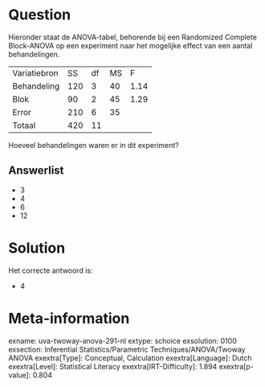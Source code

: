 Question
========

Hieronder staat de ANOVA-tabel, behorende bij een Randomized Complete
Block-ANOVA op een experiment naar het mogelijke effect van een aantal
behandelingen.

  -------------- ----- ---- ---- ------
  Variatiebron   SS    df   MS   F
  Behandeling    120   3    40   1.14
  Blok           90    2    45   1.29
  Error          210   6    35   
  Totaal         420   11        
  -------------- ----- ---- ---- ------

Hoeveel behandelingen waren er in dit experiment?

Answerlist
----------

* 3
* 4
* 6
* 12

Solution
========

Het correcte antwoord is: 

* 4

Meta-information
================
exname: uva-twoway-anova-291-nl
extype: schoice
exsolution: 0100
exsection: Inferential Statistics/Parametric Techniques/ANOVA/Twoway ANOVA
exextra[Type]: Conceptual, Calculation
exextra[Language]: Dutch
exextra[Level]: Statistical Literacy
exextra[IRT-Difficulty]: 1.894
exextra[p-value]: 0.804
